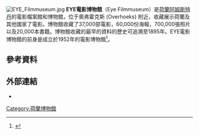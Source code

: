 [[File:EYE_Filmmuseum.jpg|thumb]]
'''EYE電影博物館'''（Eye Filmmuseum）是[[荷蘭|荷蘭]][[阿姆斯特丹|阿姆斯特丹]]的電影檔案館和博物館，位于奧弗霍克斯 (Overhoeks) 附近，收藏展示荷蘭及其他國家了電影。博物館收藏了37,000部電影，60,000份海報，700,000張照片以及20,000本書籍。博物館收藏的最早的資料的歷史可追溯至1895年。EYE電影博物館的前身是成立於1952年的電影博物館<ref>{{Cite web |url=https://www-03.ibm.com/press/us/en/pressrelease/32463.wss?title=IBM%20and%20Thought%20Equity%20Motion%20Collaborate%20on%20Film%20Archive%20Digitization%20and%20Preservation%20Project%20for%20EYE%20Film%20Institute%20Netherlands |title=IBM Press Release |accessdate=2020-08-15 |archive-date=2016-03-03 |archive-url=https://web.archive.org/web/20160303232403/https://www-03.ibm.com/press/us/en/pressrelease/32463.wss?title=IBM%20and%20Thought%20Equity%20Motion%20Collaborate%20on%20Film%20Archive%20Digitization%20and%20Preservation%20Project%20for%20EYE%20Film%20Institute%20Netherlands |dead-url=no }}</ref>。

== 參考資料 ==
<references/>
== 外部連結 ==
{{commons category|EYE Film Institute Netherlands}}
*{{Official website|https://www.eyefilm.nl/}}

[[Category:荷蘭博物館|Category:荷蘭博物館]]